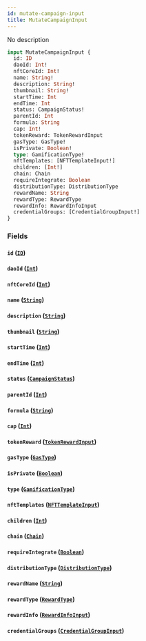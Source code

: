 ```yaml
---
id: mutate-campaign-input
title: MutateCampaignInput
---
```



No description

```graphql
input MutateCampaignInput {
  id: ID
  daoId: Int!
  nftCoreId: Int!
  name: String!
  description: String!
  thumbnail: String!
  startTime: Int
  endTime: Int
  status: CampaignStatus!
  parentId: Int
  formula: String
  cap: Int!
  tokenReward: TokenRewardInput
  gasType: GasType!
  isPrivate: Boolean!
  type: GamificationType!
  nftTemplates: [NFTTemplateInput!]
  children: [Int!]
  chain: Chain
  requireIntegrate: Boolean
  distributionType: DistributionType
  rewardName: String
  rewardType: RewardType
  rewardInfo: RewardInfoInput
  credentialGroups: [CredentialGroupInput!]
}
```


### Fields

#### `id` ([`ID`](../../references/scalars/id))




#### `daoId` ([`Int`](../../references/scalars/int))




#### `nftCoreId` ([`Int`](../../references/scalars/int))




#### `name` ([`String`](../../references/scalars/string))




#### `description` ([`String`](../../references/scalars/string))




#### `thumbnail` ([`String`](../../references/scalars/string))




#### `startTime` ([`Int`](../../references/scalars/int))




#### `endTime` ([`Int`](../../references/scalars/int))




#### `status` ([`CampaignStatus`](../../references/enums/campaign-status))




#### `parentId` ([`Int`](../../references/scalars/int))




#### `formula` ([`String`](../../references/scalars/string))




#### `cap` ([`Int`](../../references/scalars/int))




#### `tokenReward` ([`TokenRewardInput`](../../references/inputs/token-reward-input))




#### `gasType` ([`GasType`](../../references/enums/gas-type))




#### `isPrivate` ([`Boolean`](../../references/scalars/boolean))




#### `type` ([`GamificationType`](../../references/enums/gamification-type))




#### `nftTemplates` ([`NFTTemplateInput`](../../references/inputs/nfttemplate-input))




#### `children` ([`Int`](../../references/scalars/int))




#### `chain` ([`Chain`](../../references/enums/chain))




#### `requireIntegrate` ([`Boolean`](../../references/scalars/boolean))




#### `distributionType` ([`DistributionType`](../../references/enums/distribution-type))




#### `rewardName` ([`String`](../../references/scalars/string))




#### `rewardType` ([`RewardType`](../../references/enums/reward-type))




#### `rewardInfo` ([`RewardInfoInput`](../../references/inputs/reward-info-input))




#### `credentialGroups` ([`CredentialGroupInput`](../../references/inputs/credential-group-input))






